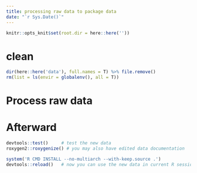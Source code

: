 ```yaml
---
title: processing raw data to package data
date: "`r Sys.Date()`"
---
```


```r
knitr::opts_knit$set(root.dir = here::here(''))
```



# clean

```r
dir(here::here('data'), full.names = T) %>% file.remove()
rm(list = ls(envir = globalenv(), all = T))
```



# Process raw data



# Afterward

```r
devtools::test()     # test the new data
roxygen2::roxygenize() # you may also have edited data documentation

system('R CMD INSTALL --no-multiarch --with-keep.source .')
devtools::reload()   # now you can use the new data in current R session 
```
